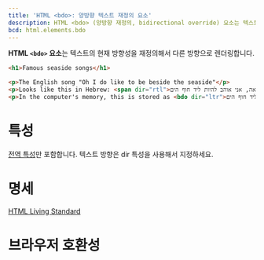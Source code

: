 ```yaml
---
title: 'HTML <bdo>: 양방향 텍스트 재정의 요소'
description: HTML <bdo> (양방향 재정의, bidirectional override) 요소는 텍스트의 현재 방향성을 재정의해서 다른 방향으로 렌더링합니다.
bcd: html.elements.bdo
---
```


**HTML `<bdo>` 요소**는 텍스트의 현재 방향성을 재정의해서 다른 방향으로 렌더링합니다.

<HTMLDemo height={180}>

```html
<h1>Famous seaside songs</h1>

<p>The English song "Oh I do like to be beside the seaside"</p>
<p>Looks like this in Hebrew: <span dir="rtl">אה, אני אוהב להיות ליד חוף הים</span></p>
<p>In the computer's memory, this is stored as <bdo dir="ltr">אה, אני אוהב להיות ליד חוף הים</bdo></p>
```

</HTMLDemo>

# 특성

[전역 특성](/docs/Web/HTML/Global_attributes)만 포함합니다. 텍스트 방향은 <HTMLAttr>dir</HTMLAttr> 특성을 사용해서 지정하세요.

# 명세

[HTML Living Standard](https://html.spec.whatwg.org/multipage/semantics.html#the-bdo-element)

# 브라우저 호환성

<BrowserCompat data={bcd} />
